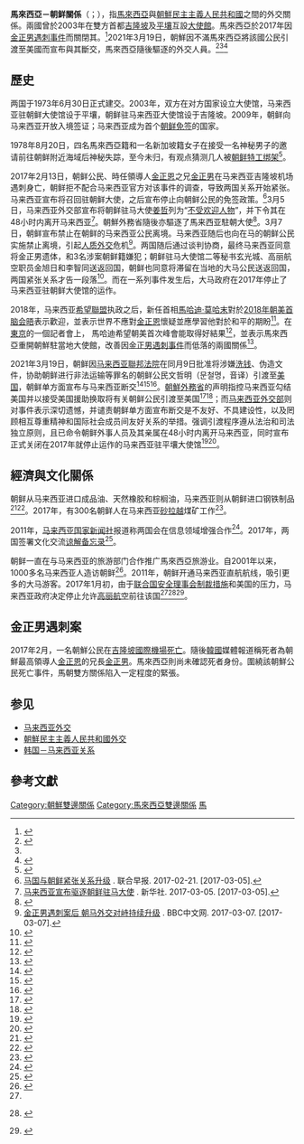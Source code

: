 {{about|指[[马来西亚|马来西亚]]与[[朝鲜民主主义人民共和国|朝鲜民主主义人民共和国]]的关系|[[马来西亚|马来西亚]]与[[大韩民国|大韩民国]]的关系|马来西亚－韩国关系}}
{{NoteTA
|T=zh-hant:馬來西亞－北韓關係;zh-hans:马来西亚－朝鲜关系
|1=zh-hant:北韓;zh-hans:朝鲜;
|2=zh-hant:韓國;zh-hans:韩国;
|3=zh-hant:朝鮮民主主義人民共和國;zh-hans:朝鲜民主主义人民共和国;
|4=zh-hant:朝鮮半島;zh-hans:朝鲜半岛;
|G1 = Country
}}
{{Infobox Bilateral relations|馬來西亞－朝鮮民主主義人民共和國|Malaysia|North Korea||mission1=|mission2=|envoytitle1=|envoy1=|envoytitle2=|envoy2=|filetype=svg}}

'''馬來西亞－朝鲜關係'''（{{kor|諺=조선 - 말레이시아 관계|漢=朝鮮 - 말레이시아 關係|羅=Chosŏn - Malleisia  Kwan'gye/Joseon - Malleisia Gwan-gye|f=y|名=北}}；{{lang-ms|Hubungan Malaysia–Korea Utara}}），指[[馬來西亞|馬來西亞]]與[[朝鮮民主主義人民共和國|朝鮮民主主義人民共和國]]之間的外交關係。兩國曾於2003年在雙方首都[[吉隆坡|吉隆坡]]及[[平壤|平壤]]互設[[大使館|大使館]]。馬來西亞於2017年因[[金正男遇刺事件|金正男遇刺事件]]而關閉其{{Link-ko|马来西亚驻朝鲜大使馆|주조 말레이시아 대사관|驻朝鲜大使馆}}。<ref>{{Cite web |title=不滿公民被引渡美國 朝鮮切斷與大馬48年外交關係 |url=https://news.pts.org.tw/article/517988 |accessdate=2021-03-19 |author=王柏文 |date=2021-03-19 |publisher=[[公視新聞|公視新聞]] |language=zh-hant |archive-date=2021-03-21 |archive-url=https://web.archive.org/web/20210321140233/https://news.pts.org.tw/article/517988 |dead-url=no }}</ref>2021年3月19日，朝鮮因不滿馬來西亞將該國公民引渡至美國而宣布與其斷交，馬來西亞隨後驅逐{{Link-ko|朝鲜驻马来西亚大使馆|주말레이시아 조선민주주의인민공화국 대사관|朝鮮大使館}}的外交人員。<ref>{{Cite web |title=北韓宣布與馬來西亞斷交！ 控大馬將「罪犯」引渡至美國 |url=https://www.ettoday.net/news/20210319/1941548.htm |accessdate=2021-03-19 |date=2021-03-19 |publisher=ETtoday新聞雲 |language=zh-hant |author1=張方瑀 |author2=陳宛貞 |archive-date=2021-03-19 |archive-url=https://web.archive.org/web/20210319011711/https://www.ettoday.net/news/20210319/1941548.htm |dead-url=no }}</ref><ref name="侯姿瑩"/><ref>{{Cite news|url=https://www.koreaworldtimes.com/topics/news/8877/|script-title=ja:北朝鮮大使館関係者らマレーシア出国 現地メディア90分ライブ配信|newspaper=KoreaWorldTimes|date=2021-03-22|language=ja|access-date=2021-03-29|archive-date=2021-03-22|archive-url=https://web.archive.org/web/20210322014719/https://www.koreaworldtimes.com/topics/news/8877/|dead-url=no}}</ref>

==歷史==
两国于1973年6月30日正式建交。2003年，双方在对方国家设立大使馆，马来西亚驻朝鲜大使馆设于平壤，朝鲜驻马来西亚大使馆设于吉隆坡。2009年，朝鲜向马来西亚开放入境签证；马来西亚成为首个[[朝鲜签证政策|朝鲜免签]]的国家。

1978年8月20日，四名馬來西亞籍和一名新加坡籍女子在接受一名神秘男子的邀请前往朝鲜附近海域后神秘失踪，至今未归，有观点猜测几人被[[朝鲜绑架日本人问题|朝鲜特工绑架]]<ref>{{cite news |title=馬新5女子39年前失蹤 日組織指朝特工涉及 |url=https://www.chinapress.com.my/20170305/%E9%A6%AC%E6%96%B05%E5%A5%B3%E5%AD%9039%E5%B9%B4%E5%89%8D%E5%A4%B1%E8%B9%A4-%E6%97%A5%E7%B5%84%E7%B9%94%E6%8C%87%E6%9C%9D%E7%89%B9%E5%B7%A5%E6%B6%89%E5%8F%8A/ |accessdate=2021-03-19 |work=[[中国报|中国报]] |date=2017-03-05 |archive-date=2017-05-30 |archive-url=https://web.archive.org/web/20170530043732/http://www.chinapress.com.my/20170305/%E9%A6%AC%E6%96%B05%E5%A5%B3%E5%AD%9039%E5%B9%B4%E5%89%8D%E5%A4%B1%E8%B9%A4-%E6%97%A5%E7%B5%84%E7%B9%94%E6%8C%87%E6%9C%9D%E7%89%B9%E5%B7%A5%E6%B6%89%E5%8F%8A/ |dead-url=no }}</ref>。

2017年2月13日，朝鲜公民、時任領導人[[金正恩|金正恩]]之兄[[金正男|金正男]]在马来西亚吉隆坡机场遇刺身亡，朝鲜拒不配合马来西亚官方对该事件的调查，导致两国关系开始紧张。马来西亚宣布将召回驻朝鲜大使，之后宣布停止向朝鲜公民的免签政策。<ref>[http://www.zaobao.com.sg/znews/sea/story20170221-727213 马国与朝鲜紧张关系升级] {{Wayback|url=http://www.zaobao.com.sg/znews/sea/story20170221-727213 |date=20201116130434 }}. 联合早报. 2017-02-21. [2017-03-05].</ref>3月5日，马来西亚外交部宣布将朝鲜驻马大使[[姜哲_(朝鲜)|姜哲]]列为“[[不受欢迎人物|不受欢迎人物]]”，并下令其在48小时内离开马来西亚<ref>[http://news.xinhuanet.com/2017-03/05/c_1120569478.htm 马来西亚宣布驱逐朝鲜驻马大使] {{Wayback|url=http://news.xinhuanet.com/2017-03/05/c_1120569478.htm |date=20170326170620 }}. 新华社. 2017-03-05. [2017-03-05].</ref>。朝鮮外務省隨後亦驅逐了馬来西亚駐朝大使<ref>{{Cite web |url=http://www.appledaily.com.tw/realtimenews/article/international/20170306/1070322/1/ |title=北韓也驅逐馬來西亞大使　限48小時離境 |access-date=2017-03-06 |archive-date=2017-03-06 |archive-url=https://web.archive.org/web/20170306210837/http://www.appledaily.com.tw/realtimenews/article/international/20170306/1070322/1/ |dead-url=no }}</ref>。3月7日，朝鲜宣布禁止在朝鲜的马来西亚公民离境。马来西亚随后也向在马的朝鲜公民实施禁止离境，引起[[人质外交|人质外交]]危机<ref>[http://www.bbc.com/zhongwen/simp/world-39189806 金正男遇刺案后 朝马外交对峙持续升级] {{Wayback|url=http://www.bbc.com/zhongwen/simp/world-39189806 |date=20201218211344 }}. BBC中文网. 2017-03-07. [2017-03-07].</ref>。两国随后通过谈判协商，最终马来西亚同意将金正男遗体，和3名涉案朝鲜籍嫌犯；朝鲜驻马大使馆二等秘书玄光城、高丽航空职员金旭日和李智同送返回国，朝鲜也同意将滞留在当地的大马公民送返回国，两国紧张关系才告一段落<ref>{{Cite web|title=金正男遗体抵朝鲜 警方：3朝鲜人无嫌疑|url=https://www.cincainews.com/news/malaysia/2017/03/31/20170331-2-n.korean-suspects-in-kim-jong-nam-killing-head-home/1346937|accessdate=2021-03-19|last=综合报导|first=2017年 3月 31日 星期五 06:07 下午 Myt|work=www.cincainews.com|language=zh}}</ref>。而在一系列事件发生后，大马政府在2017年停止了马来西亚驻朝鲜大使馆的运作。

2018年，马来西亚[[希望聯盟|希望聯盟]]执政之后，新任首相[[馬哈迪·莫哈末|馬哈迪·莫哈末]]對於[[2018年朝美首脑会晤|2018年朝美首脑会晤]]表示歡迎，並表示世界不應對[[金正恩|金正恩]]懷疑並應學習他對於和平的期盼<ref>{{cite web|url=https://www.businessinsider.my/dr-mahathir-praises-kim-jong-un-new-attitude-decision-trump-world-learn/|title=Malaysia PM Mahathir says the world can learn from Kim Jong Un’s ‘new attitude’ and decision to meet Trump|author=Jonathan Loh|publisher=Business Insider|date=2018-06-12|accessdate=2018-06-15|archive-url=https://web.archive.org/web/20180615083238/https://www.businessinsider.my/dr-mahathir-praises-kim-jong-un-new-attitude-decision-trump-world-learn/|archive-date=2018-06-15}}</ref>。在[[東京|東京]]的一個記者會上， 馬哈迪希望朝美首次峰會能取得好結果<ref>{{cite web|title=Malaysia, Japan hope for successful US – North Korea summit|work=Bernama|publisher=New Straits Times|date=2018-06-12|accessdate=2018-06-15|url=https://web.archive.org/web/20180615111037/https://www.nst.com.my/news/nation/2018/06/379164/malaysia-japan-hope-successful-us-north-korea-summit|archive-date=2018-06-15}}</ref>，並表示馬來西亞重開朝鮮駐當地大使館，改善因[[金正男遇刺事件|金正男遇刺事件]]而低落的兩國關係<ref>{{cite web|url=https://www.reuters.com/article/us-northkorea-malaysia/malaysia-to-reopen-embassy-in-north-korea-mahathir-idUSKBN1J80O2|title=Malaysia to reopen embassy in North Korea: Mahathir|author1=Praveen Menon|author2=Darren Schuettler|publisher=Reuters|date=2018-06-12|accessdate=2018-06-15|archive-url=https://web.archive.org/web/20180614224658/https://www.reuters.com/article/us-northkorea-malaysia/malaysia-to-reopen-embassy-in-north-korea-mahathir-idUSKBN1J80O2|archive-date=2018-06-14}}</ref>。

2021年3月19日，朝鲜因[[马来西亚聯邦法院|马来西亚聯邦法院]]在同月9日批准将涉嫌[[洗钱|洗钱]]、伪造文件，协助朝鲜进行非法运输等罪名的朝鲜公民文哲明（문철명，音译）引渡至[[美国|美国]]，朝鲜单方面宣布与马来西亚断交<ref>{{Cite web |title=North Korea Cuts Malaysia Ties After Citizen Extradited to U.S. |url=https://www.bloomberg.com/news/articles/2021-03-19/north-korea-cuts-malaysia-ties-vows-revenge-for-helping-u-s |accessdate=2021-03-19 |date=2021-03-19 |publisher=Bloomberg |language=en |author1=Jon Herskovitz |author2=Jessica Park |editor1=Yantoultra Ngui |editor2=Hadi Azmi |editor3=Ravil Shirodkar |archive-date=2021-03-21 |archive-url=https://web.archive.org/web/20210321212155/https://www.bloomberg.com/news/articles/2021-03-19/north-korea-cuts-malaysia-ties-vows-revenge-for-helping-u-s |dead-url=no }}</ref><ref>{{Cite web|title=朝鲜宣布与大马断绝外交关系|url=http://news.seehua.com/?p=675656|accessdate=2021-03-19|last=張|first=David|work=马来西亚诗华日报新闻网|language=zh-CN}}</ref><ref>{{cite news |author1=陈慧璋 |title=朝鲜因引渡风波宣布与马来西亚断交 |url=https://www.zaobao.com/realtime/world/story20210319-1132508 |accessdate=2021-03-19 |work=[[联合早报|联合早报]] |date=2021-03-19}}</ref>。[[朝鮮外務省|朝鮮外務省]]的声明指控马来西亚勾结美国并以接受美国援助换取将有关朝鲜公民引渡至美国<ref>{{Cite web |title=朝鲜外务省：不义必将遭到正义的严厉审判 |url=http://www.mfa.gov.kp/zh/unfairness-would-not-escape-from-stern-judgment-of-fairness-dprk-ministry-of-foreign-affairs/ |accessdate=2021-03-19 |date=2021-03-19 |publisher=[[朝鲜外务省|朝鲜外务省]] |language=zh-hans |archive-date=2021-10-05 |archive-url=https://web.archive.org/web/20211005112846/http://www.mfa.gov.kp/zh/unfairness-would-not-escape-from-stern-judgment-of-fairness-dprk-ministry-of-foreign-affairs/ |dead-url=no }}</ref><ref>{{Cite web |title=North Korea to sever ties with Malaysia over extradition of citizen to U.S. |url=https://www.reuters.com/article/us-northkorea-usa-malaysia-idUSKBN2BA2SP |accessdate=2021-03-19 |date=2021-03-19 |publisher=Reuters |language=en |author1=Sangmi Cha |author2=Josh Smith |location=首爾 |editor1=Richard Pullin |editor2=Gerry Doyle |editor3=Ana Nicolaci da Costa |archive-date=2021-03-26 |archive-url=https://web.archive.org/web/20210326185102/https://www.reuters.com/article/us-northkorea-usa-malaysia-idUSKBN2BA2SP |dead-url=no }}</ref>；而[[马来西亚外交部|马来西亚外交部]]则对事件表示深切遗憾，并谴责朝鲜单方面宣布断交是不友好、不具建设性，以及罔顾相互尊重精神和国际社会成员间友好关系的举措。强调引渡程序遵从法治和司法独立原则，且已命令朝鲜外事人员及其亲属在48小时内离开马来西亚，同时宣布正式关闭在2017年就停止运作的马来西亚驻平壤大使馆<ref>{{Cite web |title=Malaysia Deeply Regrets The Dprk’s Decision To Sever Ties 19 March 2021 |url=https://www.kln.gov.my/web/guest/-/malaysia-deeply-regrets-the-dprk-s-decision-to-sever-ties-19-march-2021 |accessdate=2021-03-19 |date=2021-03-19 |publisher=[[马来西亚外交部|马来西亚外交部]] |language=en |archive-date=2021-03-19 |archive-url=https://web.archive.org/web/20210319102706/https://www.kln.gov.my/web/guest/-/malaysia-deeply-regrets-the-dprk-s-decision-to-sever-ties-19-march-2021 |dead-url=no }}</ref><ref name="侯姿瑩">{{Cite web |title=馬來西亞譴責北韓斷交 要求使館人員2天內離境 |url=https://www.cna.com.tw/news/aopl/202103190288.aspx |accessdate=2021-03-19 |author=侯姿瑩 |date=2021-03-19 |publisher=中央通訊社 |language=zh-hant |editor=陳惠珍 |location=新加坡 |archive-date=2021-03-21 |archive-url=https://web.archive.org/web/20210321100554/https://www.cna.com.tw/news/aopl/202103190288.aspx |dead-url=no }}</ref>。

==經濟與文化關係==
朝鲜从马来西亚进口成品油、天然橡胶和棕榈油，马来西亚则从朝鲜进口钢铁制品<ref>{{cite book|title=North Korea Handbook|url=https://books.google.com/books?id=JIlh9nNeadMC&pg=PA627|date=January 2003|publisher=M.E. Sharpe|isbn=978-0-7656-3523-5|pages=627–|access-date=2017-03-09|archive-date=2019-06-11|archive-url=https://web.archive.org/web/20190611190017/https://books.google.com/books?id=JIlh9nNeadMC&pg=PA627|dead-url=no}}</ref><ref>{{cite news|url=https://www.wsj.com/articles/malaysia-north-korea-ties-run-deep-1487162782?mod=e2tw|title=Malaysia, North Korea Ties Run Deep|first1=Jonathan|last1=Cheng|first2=James|last2=Hookway|first3=Celine|last3=Fernandez|publisher=Wall Street Journal|date=2017-02-15|accessdate=2017-03-09|archive-date=2019-06-08|archive-url=https://web.archive.org/web/20190608114347/https://www.wsj.com/articles/malaysia-north-korea-ties-run-deep-1487162782?mod=e2tw|dead-url=no}}</ref>。2017年，有300名朝鲜人在马来西亚[[砂拉越|砂拉越]]煤矿工作<ref name="ties">{{cite web|url=http://m.thesundaily.my/node/427878|title=Malaysia-North Korean ties low-key but stable since 1973|author=G. Surach|publisher=The Sun|date=2017-02-15|accessdate=2017-02-16|archiveurl=https://web.archive.org/web/20170216062514/http://m.thesundaily.my/node/427878|archivedate=2017-02-16|deadurl=yes}}</ref>。

2011年，[[马来西亚国家新闻社|马来西亚国家新闻社]]报道称两国会在信息领域增强合作<ref>{{cite web|url=http://www.nknews.org/news_clipping/malaysia-north-korea-to-enhance-information-cooperation/|title=Malaysia-North Korea To Enhance Information Cooperation|publisher=NK News|accessdate=2014-01-24|deadurl=yes|archiveurl=https://archive.is/20130415123037/http://www.nknews.org/news_clipping/malaysia-north-korea-to-enhance-information-cooperation/|archivedate=2013-04-15}}</ref>。2017年，两国签署文化交流[[谅解备忘录|谅解备忘录]]<ref name="MYNK relations">{{cite web|url=https://www.nknews.org/2017/02/malaysia-n-korea-sign-mou-on-cultural-exchange/|title=Malaysia, N.Korea sign MOU on cultural exchange|author=Chad O'Carroll|publisher=NK News|date=2017-02-10|accessdate=2017-02-16|archive-date=2020-11-12|archive-url=https://web.archive.org/web/20201112043215/https://www.nknews.org/2017/02/malaysia-n-korea-sign-mou-on-cultural-exchange/|dead-url=no}}</ref>。

朝鲜一直在与马来西亚的旅游部门合作推广馬來西亞旅游业。自2001年以来，1000多名马来西亚人造访朝鲜<ref name="nk">{{cite web|url=http://www.thestar.com.my/Story/?file=%2F2009%2F3%2F9%2Fcentral%2F3434899|title=Only Malaysians can visit North Korea without a visa|publisher=The Star|date=2009-03-09|accessdate=2014-01-24|author=Fazleena Aziz|archiveurl=https://archive.is/20140123162517/http://www.thestar.com.my/Story/?file=/2009/3/9/central/3434899|archivedate=2014-01-23|deadurl=yes}}</ref>。2011年，朝鲜开通马来西亚直航航线，吸引更多的大马游客。2017年1月初，由于[[联合国安全理事会|联合国安全理事会]][[联合国安全理事会第2321号决议|制裁措施]]和美国的压力，马来西亚政府决定停止允许[[高丽航空|高丽航空]]前往该国<ref name="MYNK relations"/><ref>{{cite web|url=https://www.wsj.com/articles/BL-252B-11670%3Fresponsive%3Dy|title=U.S. Escalates Sanctions on North Korea, Targeting Air Koryo|author=Samuel Rubenfeld|publisher=The Wall Street Journal|date=2016-12-02|accessdate=2017-02-16}} {{subscription needed}}</ref><ref>{{cite web|url=http://www.voanews.com/a/un-north-korea-airline-restrictions/3691227.html|title=UN: North Korean Airline Facing Growing Restrictions|author1=Ham Jiha|author2=Jenny Lee|publisher=Voice of America|date=2017-01-25|accessdate=2017-02-16|archive-date=2018-01-13|archive-url=https://web.archive.org/web/20180113083209/https://www.voanews.com/a/un-north-korea-airline-restrictions/3691227.html|dead-url=no}}</ref>。

==金正男遇刺案==
{{Main|金正男遇刺案}}
{{更新|time=2019-02-07T14:43:37+00:00}}
2017年2月，一名朝鮮公民在[[吉隆坡國際機場|吉隆坡國際機場]][[金正男遇刺案|死亡]]。隨後[[韓國|韓國]]媒體報道稱死者為朝鮮最高領導人[[金正恩|金正恩]]的兄長[[金正男|金正男]]。馬來西亞則尚未確認死者身份。圍繞該朝鮮公民死亡事件，馬朝雙方關係陷入一定程度的緊張。

==参见==
{{Portal box|马来西亚|朝鲜民主主义人民共和国|朝鲜半岛|国际关系}}
*[[马来西亚外交|马来西亚外交]]
*[[朝鮮民主主義人民共和國外交|朝鮮民主主義人民共和國外交]]
*[[韩国－马来西亚关系|韩国－马来西亚关系]]

== 參考文獻 ==
{{Reflist|2}}

{{朝鲜民主主义人民共和国外交}}
{{馬來西亞外交}}

[[Category:朝鮮雙邊關係|Category:朝鮮雙邊關係]]
[[Category:馬來西亞雙邊關係|Category:馬來西亞雙邊關係]]
[[Category:東亞文化圈|馬]]